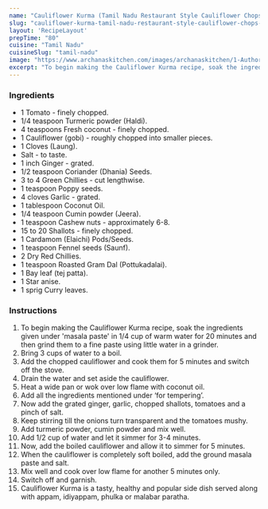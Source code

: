 ---
name: "Cauliflower Kurma (Tamil Nadu Restaurant Style Cauliflower Chops) Recipe"
slug: "cauliflower-kurma-tamil-nadu-restaurant-style-cauliflower-chops-recipe"
layout: 'RecipeLayout'
prepTime: "80"
cuisine: "Tamil Nadu"
cuisineSlug: "tamil-nadu"
image: "https://www.archanaskitchen.com/images/archanaskitchen/1-Author/Uma_Raghuraman/Cauliflower_Kurma__Tamilnadu_Restaurant_Style_Cauliflower_Chops.jpg"
excerpt: "To begin making the Cauliflower Kurma recipe, soak the ingredients given under masala paste in 14 cup of warm water for 20 minutes and then grind them to a fine paste using little water in a grinder"
---

### Ingredients

- 1 Tomato - finely chopped.
- 1/4 teaspoon Turmeric powder (Haldi).
- 4 teaspoons Fresh coconut - finely chopped.
- 1 Cauliflower (gobi) - roughly chopped into smaller pieces.
- 1 Cloves (Laung).
- Salt - to taste.
- 1 inch Ginger - grated.
- 1/2 teaspoon Coriander (Dhania) Seeds.
- 3 to 4 Green Chillies - cut lengthwise.
- 1 teaspoon Poppy seeds.
- 4 cloves Garlic - grated.
- 1 tablespoon Coconut Oil.
- 1/4 teaspoon Cumin powder (Jeera).
- 1 teaspoon Cashew nuts - approximately 6-8.
- 15 to 20 Shallots - finely chopped.
- 1 Cardamom (Elaichi) Pods/Seeds.
- 1 teaspoon Fennel seeds (Saunf).
- 2 Dry Red Chillies.
- 1 teaspoon Roasted Gram Dal (Pottukadalai).
- 1 Bay leaf (tej patta).
- 1 Star anise.
- 1 sprig Curry leaves.

### Instructions

1. To begin making the Cauliflower Kurma recipe, soak the ingredients given under 'masala paste' in 1/4 cup of warm water for 20 minutes and then grind them to a fine paste using little water in a grinder.
1. Bring 3 cups of water to a boil.
1. Add the chopped cauliflower and cook them for 5 minutes and switch off the stove.
1. Drain the water and set aside the cauliflower.
1. Heat a wide pan or wok over low flame with coconut oil.
1. Add all the ingredients mentioned under ‘for tempering’.
1. Now add the grated ginger, garlic, chopped shallots, tomatoes and a pinch of salt.
1. Keep stirring till the onions turn transparent and the tomatoes mushy.
1. Add turmeric powder, cumin powder and mix well.
1. Add 1/2 cup of water and let it simmer for 3-4 minutes.
1. Now, add the boiled cauliflower and allow it to simmer for 5 minutes.
1. When the cauliflower is completely soft boiled, add the ground masala paste and salt.
1. Mix well and cook over low flame for another 5 minutes only.
1. Switch off and garnish.
1. Cauliflower Kurma is a tasty, healthy and popular side dish served along with appam, idiyappam, phulka or malabar paratha.
